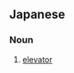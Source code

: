 ==Japanese==
{{ja-kanjitab|しょう|こう|だ|yomi=o}}

===Noun===
{{ja-noun|しょうこうだ}}

# {{lb|ja|aeronautics|sort=しょうこうだ}} [[elevator]] {{gloss|control surface of an aircraft}}